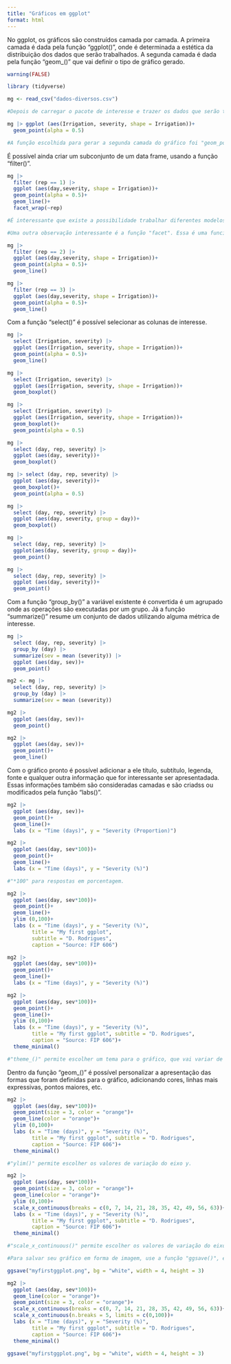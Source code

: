 ```yaml
---
title: "Gráficos em ggplot"
format: html
---
```


No ggplot, os gráficos são construídos camada por camada. A primeira camada é dada pela função "ggplot()", onde é determinada a estética da distribuição dos dados que serão trabalhados. A segunda camada é dada pela função "geom_()" que vai definir o tipo de gráfico gerado.

```r
warning(FALSE)

library (tidyverse)

mg <- read_csv("dados-diversos.csv")

#Depois de carregar o pacote de interesse e trazer os dados que serão trabalhados para dentro do R, começamos a construção do gráfico. É importante lembrar que o pacote "ggplot2", responsável pela construção dos gráfico, está dentro do pacote "tidyverse".

mg |> ggplot (aes(Irrigation, severity, shape = Irrigation))+
  geom_point(alpha = 0.5)

#A função escolhida para gerar a segunda camada do gráfico foi "geom_point()", gerando um gráfico de pontos ou dispersão.

```

É possível ainda criar um subconjunto de um data frame, usando a função "filter()".

```r
mg |> 
  filter (rep == 1) |> 
  ggplot (aes(day,severity, shape = Irrigation))+
  geom_point(alpha = 0.5)+
  geom_line()+
  facet_wrap(~rep)

#É interessante que existe a possibilidade trabalhar diferentes modelos de gráficos para melhor explorar os dados, como nesse caso onde foi usado "geom_point()" e "geom_line()".

#Uma outra observação interessante é a função "facet". Essa é uma funcionalidade útil do "ggplot2", pois permite usar facets para replicar um gráfico para cada categoria de uma variável.

```

```r
mg |> 
  filter (rep == 2) |> 
  ggplot (aes(day,severity, shape = Irrigation))+
  geom_point(alpha = 0.5)+
  geom_line()

```

```r
mg |> 
  filter (rep == 3) |> 
  ggplot (aes(day,severity, shape = Irrigation))+
  geom_point(alpha = 0.5)+
  geom_line()

```

Com a função "select()" é possível selecionar as colunas de interesse.

```r
mg |> 
  select (Irrigation, severity) |> 
  ggplot (aes(Irrigation, severity, shape = Irrigation))+
  geom_point(alpha = 0.5)+
  geom_line()

```

```r
mg |> 
  select (Irrigation, severity) |> 
  ggplot (aes(Irrigation, severity, shape = Irrigation))+
  geom_boxplot()

```

```r
mg |> 
  select (Irrigation, severity) |> 
  ggplot (aes(Irrigation, severity, shape = Irrigation))+
  geom_boxplot()+
  geom_point(alpha = 0.5)

```

```r
mg |> 
  select (day, rep, severity) |> 
  ggplot (aes(day, severity))+
  geom_boxplot()

```

```r
mg |> select (day, rep, severity) |> 
  ggplot (aes(day, severity))+
  geom_boxplot()+
  geom_point(alpha = 0.5)
```

```r
mg |> 
  select (day, rep, severity) |> 
  ggplot (aes(day, severity, group = day))+
  geom_boxplot()

```

```r
mg |> 
  select (day, rep, severity) |> 
  ggplot(aes(day, severity, group = day))+
  geom_point()
```

```r
mg |> 
  select (day, rep, severity) |> 
  ggplot (aes(day, severity))+
  geom_point()
```

Com a função "group_by()" a variável existente é convertida é um agrupado onde as operações são executadas por um grupo. Já a função "summarize()" resume um conjunto de dados utilizando alguma métrica de interesse.

```r
mg |> 
  select (day, rep, severity) |> 
  group_by (day) |> 
  summarize(sev = mean (severity)) |> 
  ggplot (aes(day, sev))+
  geom_point()

```

```r
mg2 <- mg |> 
  select (day, rep, severity) |> 
  group_by (day) |> 
  summarize(sev = mean (severity))
```

```r
mg2 |> 
  ggplot (aes(day, sev))+
  geom_point()

```

```r
mg2 |> 
  ggplot (aes(day, sev))+
  geom_point()+
  geom_line()

```

Com o gráfico pronto é possível adicionar a ele título, subtítulo, legenda, fonte e qualquer outra informação que for interessante ser apresentadada. Essas informações também são consideradas camadas e são criadss ou modificados pela função "labs()".

```r
mg2 |> 
  ggplot (aes(day, sev))+
  geom_point()+
  geom_line()+
  labs (x = "Time (days)", y = "Severity (Proportion)")
```

```r
mg2 |> 
  ggplot (aes(day, sev*100))+
  geom_point()+
  geom_line()+
  labs (x = "Time (days)", y = "Severity (%)")

#"*100" para respostas em porcentagem.

```

```r
mg2 |> 
  ggplot (aes(day, sev*100))+
  geom_point()+
  geom_line()+
  ylim (0,100)+
  labs (x = "Time (days)", y = "Severity (%)", 
        title = "My first ggplot", 
        subtitle = "D. Rodrigues", 
        caption = "Source: FIP 606")
```

```r
mg2 |> 
  ggplot (aes(day, sev*100))+
  geom_point()+
  geom_line()+
  labs (x = "Time (days)", y = "Severity (%)")
```

```r
mg2 |> 
  ggplot (aes(day, sev*100))+
  geom_point()+
  geom_line()+
  ylim (0,100)+
  labs (x = "Time (days)", y = "Severity (%)", 
        title = "My first ggplot", subtitle = "D. Rodrigues", 
        caption = "Source: FIP 606")+
  theme_minimal()

#"theme_()" permite escolher um tema para o gráfico, que vai variar de acordo com a escolha de cada um.

```

Dentro da função "geom_()" é possível personalizar a apresentação das formas que foram definidas para o gráfico, adicionando cores, linhas mais expressivas, pontos maiores, etc.

```r
mg2 |> 
  ggplot (aes(day, sev*100))+
  geom_point(size = 3, color = "orange")+
  geom_line(color = "orange")+
  ylim (0,100)+
  labs (x = "Time (days)", y = "Severity (%)", 
        title = "My first ggplot", subtitle = "D. Rodrigues", 
        caption = "Source: FIP 606")+
  theme_minimal()

#"ylim()" permite escolher os valores de variação do eixo y.

```

```r
mg2 |> 
  ggplot (aes(day, sev*100))+
  geom_point(size = 3, color = "orange")+
  geom_line(color = "orange")+
  ylim (0,100)+
  scale_x_continuous(breaks = c(0, 7, 14, 21, 28, 35, 42, 49, 56, 63))+
  labs (x = "Time (days)", y = "Severity (%)", 
        title = "My first ggplot", subtitle = "D. Rodrigues", 
        caption = "Source: FIP 606")+
  theme_minimal()

#"scale_x_continuous()" permite escolher os valores de variação do eixo x.

#Para salvar seu gráfico em forma de imagem, use a função "ggsave()", escolha um nome e na frente ".png". É possível também definir a cor de fundo da imagem que o gráfico será salvo, bem como suas dimensões.

ggsave("myfirstggplot.png", bg = "white", width = 4, height = 3)
```

```r
mg2 |> 
  ggplot (aes(day, sev*100))+
  geom_line(color = "orange")+
  geom_point(size = 3, color = "orange")+
  scale_x_continuous(breaks = c(0, 7, 14, 21, 28, 35, 42, 49, 56, 63))+
  scale_x_continuous(n.breaks = 5, limits = c(0,100))+
  labs (x = "Time (days)", y = "Severity (%)", 
        title = "My first ggplot", subtitle = "D. Rodrigues", 
        caption = "Source: FIP 606")+
  theme_minimal()

ggsave("myfirstggplot.png", bg = "white", width = 4, height = 3)
```

